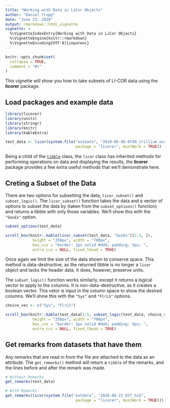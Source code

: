 ```yaml
---
title: "Working with Data in LiCor Objects"
author: "Daniel Trupp"
date: "June 23, 2020"
output: rmarkdown::html_vignette
vignette: >
  %\VignetteIndexEntry{Working with Data in LiCor Objects}
  %\VignetteEngine{knitr::rmarkdown}
  %\VignetteEncoding[UTF-8]{inputenc}
---
```


```r
knitr::opts_chunk$set(
  collapse = TRUE,
  comment = "#>"
)
```

This vignette will show you how to take subsets of LI-COR data using the **licorer** package.

## Load packages and example data

```r
library(licorer)
library(units)
library(stringr)
library(knitr)
library(kableExtra)

test_data <- licor(system.file("extdata", "2019-05-06-0740_trillium_ovatum", 
                               package = "licorer", mustWork = TRUE))

```

Being a child of the [`tibble`](https://tibble.tidyverse.org/) class, the `licor` class has inherited methods for performing operations on data and displaying the results, the **licorer** package provides a few extra useful methods that we'll demonstrate here.

## Creting a Subset of the Data

There are two options for subsetting the data, `licor_subset()` and `subset_logic()`. The `licor_subset()` function takes the data and a vector of options to subset the data by (taken from the `subset_options()` function) and returns a tibble with only those variables. We'll show this with the `"GasEx"` option.

```r
subset_options(test_data)

scroll_box(knitr::kable(licor_subset(test_data, "GasEx")[1:5, ]),
            height = "250px", width = "700px", 
            box_css = "border: 1px solid #ddd; padding: 5px; ", 
            extra_css = NULL, fixed_thead = TRUE)
```

Once again we limit the size of the data shown to conserve space. This method is 
data-destructive, as the returned tibble is no longer a `licor` object and
lacks the header data. It does, however, preserve units.

The `subset_logic()` function works similarly, except it returns a logical vector to apply to the columns. It is non-data-destructive, as it creates a boolean vector. This vetor is input in the column space to show the desired columns. We'll show this with the `"Sys"` and `"FlrLS"` options.

```r
choice_vec <- c("Sys", "FlrLS")

scroll_box(knitr::kable(test_data[1:5, subset_logic(test_data, choice_vec)]),
            height = "250px", width = "700px", 
            box_css = "border: 1px solid #ddd; padding: 5px; ", 
            extra_css = NULL, fixed_thead = TRUE)
```

## Get remarks from datasets that have them

Any remarks that are read in from the file are attached to the data as an attribute. The `get_remarks()` method will return a `tibble` of the remarks, and the lines before and after the remark was made.

``` r
# Without Remarks
get_remarks(test_data)

# With Remarks
get_remarks(licor(system.file("extdata", "2020-06-23_ECT_hib", 
                               package = "licorer", mustWork = TRUE)))

```
